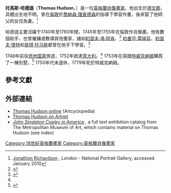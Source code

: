 '''托馬斯·哈德遜'''（'''Thomas Hudson'''，{{bd|1701年||1779年|1月26日<ref name=manners244/>}}）是一位[[英格蘭|英格蘭]][[肖像畫|肖像畫家]]。他出生於[[德文郡|德文郡]]，具體出生地不明。曾在[[倫敦|倫敦]]於[[喬納森·理查德森_(畫家)|喬納森·理查德森]]的指導下學習作畫，後來娶了他師父的女兒為妻。<ref name=npgrich>[http://www.npg.org.uk/collections/search/person.php?LinkID=mp03772 Jonathon Richardson] {{Wayback|url=http://www.npg.org.uk/collections/search/person.php?LinkID=mp03772 |date=20200828235639 }}, London - National Portrait Gallery, accessed January 2010</ref>

哈德遜主要活躍于1740年至1760年間，1745年至1755年在倫敦作肖像畫。他有數個助手，也曾僱傭或教導其他畫家，諸如[[約瑟夫·馮·阿肯|約瑟夫·馮·阿肯]]、<ref name=manners244>{{cite book |title=Manners and Morals: Hogarth and British Painting1700–1760|type=Exhibition catalogue  |year=1987  |publisher=Tate Gallery |location=London |page=244}}</ref>  [[約書亞·雷諾茲|約書亞·雷諾茲]]、[[德比郡的約瑟夫·懷特|約瑟夫·懷特]]和[[彼得·托马斯_(画家)|彼得·托马斯]]都曾在他手下學習。<ref name=hodg>{{cite book|title=The Royal Academy and its Members 1768-1830|url=https://archive.org/details/royalacademyitsm00hodg|first1=J.E.|last1=Hodgson|first2=Frederick A.|last2=Eaton|location=London|publisher=John Murray|year=1905}}</ref>

1748年前往[[低地国家|低地国家]]旅遊，1752年抵達[[意大利|意大利]]。<ref name=manners244/> 1753年在英國[[特威克納姆|特威克納姆]]購買了一棟別墅。<ref>{{cite web|title=William Hickey and Thomas Hudson|publisher=Twickenham Museum|url=http://www.twickenham-museum.org.uk/detail.asp?ContentID=47|accessdate=11 August 2012|archive-date=2015-07-06|archive-url=https://web.archive.org/web/20150706164224/http://www.twickenham-museum.org.uk/detail.asp?ContentID=47|dead-url=no}}</ref> 1750年代末退休，1779年死於特威克納姆。

==參考文獻==
{{reflist}}
{{DNB|prescript=|wstitle=Hudson, Thomas}}

==外部連結==
{{commons category|Thomas Hudson (painter)}}
*[http://www.artcyclopedia.com/artists/hudson_thomas.html Thomas Hudson online] {{Wayback|url=http://www.artcyclopedia.com/artists/hudson_thomas.html |date=20160623191516 }} (Artcyclopedia)
*[http://www.artnet.com/artist/8611/thomas-hudson.html Thomas Hudson on Artnet]
*''[http://libmma.contentdm.oclc.org/cdm/compoundobject/collection/p15324coll10/id/82989/rec/60 John Singleton Copley in America] {{Wayback|url=http://libmma.contentdm.oclc.org/cdm/compoundobject/collection/p15324coll10/id/82989/rec/60 |date=20180724093357 }},'' a full text exhibition catalog from The Metropolitan Museum of Art, which contains material on Thomas Hudson (see index)

{{Authority control}}

{{DEFAULTSORT:Hudson, Thomas}}
[[Category:18世紀英格蘭畫家|Category:18世紀英格蘭畫家]]
[[Category:英格蘭肖像畫家|Category:英格蘭肖像畫家]]
